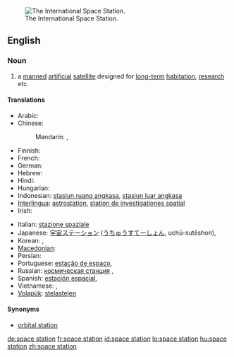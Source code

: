 [[Image:126093main s114e7200 ISS.jpg|thumb|right|The International Space Station.]]
==English==

===Noun===
{{wikipedia}}
{{en-noun|sg=[[space]] [[station]]}}

# a [[manned]] [[artificial]] [[satellite]] designed for [[long-term]] [[habitation]], [[research]] etc.

====Translations====
{{trans-top|manned artificial satellite}}
* Arabic: {{t|ar|محطة فضاء|f|tr=muHáttat faDaa'|sc=Arab}}
* Chinese:
*: Mandarin: {{t|zh|空間站|sc=Hani}}, {{t|zh|空间站|tr=kōngjiānzhàn|sc=Hani}}
* Finnish: {{t-|fi|avaruusasema}}
* French: {{t+|fr|station spatiale|f}}
* German: {{t+|de|Raumstation}}
* Hebrew: {{t-|he|תחנת חלל|f|tr=takhan&aacute;t-khal&aacute;l}}
* Hindi: {{t|hi|अंतरिक्ष स्टेशन|tr=antarikṣ sṭēśan|sc=Deva}}
* Hungarian: {{t+|hu|űrállomás}}
* Indonesian: [[stasiun ruang angkasa]], [[stasiun luar angkasa]]
* [[Interlingua]]: [[astrostation]], [[station de investigationes spatial]]
* Irish: {{t-|ga|stáisiún spáis|m|xs=Irish}}
{{trans-mid}}
* Italian: [[stazione spaziale]]
* Japanese: [[宇宙ステーション]] ([[うちゅうすてーしょん]], uchū-sutēshon), {{t|ja|宇宙ステーション|tr=uchū-sutēshon|sc=Jpan}}
* Korean: {{t|ko|우주 정거장|tr=uju jeong-geojang|sc=Kore}}, {{t|ko|宇宙停車場|sc=Kore}}
* [[Macedonian]]: {{t|mk|вселенска станица|f|tr=vsélenska stánica}}
* Persian: {{t|fa|ایستگاه فضایی|sc=fa-Arab}}
* Portuguese: [[estação de espaço]], {{t|pt|estação de espaço|f}}
* Russian: [[космическая станция]] {{f}}, {{t|ru|космическая станция|f|tr=kosmíčeskaja stáncija|sc=Cyrl}}
* Spanish: [[estación espacial]], {{t|es|estación espacial|f}}
* Vietnamese: {{t|vi|trạm không gian}}, {{t|vi|站空間}}
* [[Volapük]]: [[stelastejen]]
{{trans-bottom}}

====Synonyms====
* [[orbital station]]

[[de:space station]]
[[fr:space station]]
[[id:space station]]
[[lo:space station]]
[[hu:space station]]
[[zh:space station]]